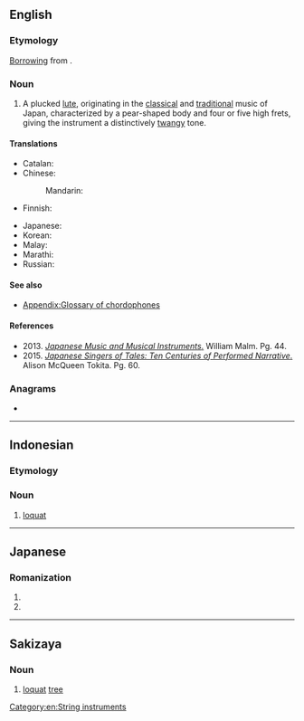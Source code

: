 ==English==
{{wp|Biwa}}

===Etymology===
[[Appendix:Glossary#loanword|Borrowing]] from {{bor|en|ja|琵琶|tr=biwa}}.

===Noun===
{{en-noun}}

# A plucked [[lute]], originating in the [[classical]] and [[traditional]] music of Japan, characterized by a pear-shaped body and four or five high frets, giving the instrument a distinctively [[twang]]y tone.

====Translations====
{{trans-top|lute}}
* Catalan: {{t+|ca|biwa|m}}
* Chinese:
*: Mandarin: {{t|cmn|日本琵琶|tr=Rìběn pípa|sc=Hani}}
* Finnish: {{t+|fi|biwa}}
{{trans-mid}}
* Japanese: {{t+|ja|琵琶|tr=びわ, biwa}}
* Korean: {{t|ko|비와|sc=Kore}}
* Malay: {{t|ms|biwa}}
* Marathi: {{t|mr|बिवा|f|tr=bivā}}
* Russian: {{t+|ru|би́ва|f}}
{{trans-bottom}}

====See also====
* [[Appendix:Glossary of chordophones]]

====References====
* 2013. [https://books.google.com/books?id=sxjQAgAAQBAJ&pg=PA43-IA14&dq=biwa+-%22lake+biwa%22&hl=en&sa=X&ved=0CCoQ6AEwAmoVChMIla7zuuXZxwIVRlY-Ch0txAUP#v=onepage&q=biwa%20-%22lake%20biwa%22&f=false ''Japanese Music and Musical Instruments''.] William Malm. Pg. 44.
* 2015. [https://books.google.com/books?id=YjXWBgAAQBAJ&pg=PA60&dq=biwa+-%22lake+biwa%22+frets&hl=en&sa=X&ved=0CE0Q6AEwB2oVChMIstmghebZxwIVS3M-Ch36_AMA#v=onepage&q=biwa%20-%22lake%20biwa%22%20frets&f=false ''Japanese Singers of Tales: Ten Centuries of Performed Narrative''.] Alison McQueen Tokita. Pg. 60.

===Anagrams===
* {{anagrams|en|a=abiw|wabi}}

[[Category:en:String instruments]]

----

==Indonesian==

===Etymology===
{{unk|id}}

===Noun===
{{head|id|noun}}

# [[loquat]]

----

==Japanese==

===Romanization===
{{ja-romaji}}

# {{ja-romanization of|びわ}}
# {{ja-romanization of|ビワ}}

----

==Sakizaya==

===Noun===
{{head|szy|noun}}

# [[loquat]] [[tree]]